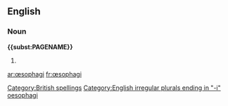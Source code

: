 ==English==

===Noun===
'''{{<includeonly>subst:</includeonly>PAGENAME}}'''

# {{plural of|{{l|en|œsophagus}}}}

[[Category:British spellings]]
[[Category:English irregular plurals ending in "-i"]]
[[Category:English terms spelled with Œ|oesophagi]]

[[ar:œsophagi]]
[[fr:œsophagi]]